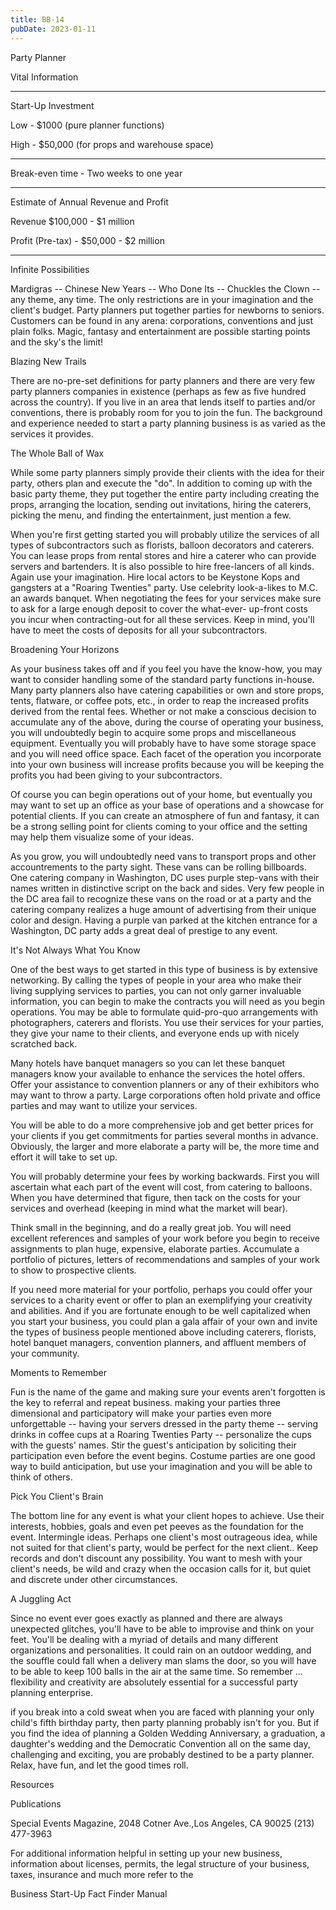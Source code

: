 ```yaml
---
title: BB-14
pubDate: 2023-01-11
---
```


Party Planner

Vital Information
_______________________________________________________________________________

Start-Up Investment

Low - $1000 (pure planner functions)

High - $50,000 (for props and warehouse space)
_______________________________________________________________________________

Break-even time - Two weeks to one year
_______________________________________________________________________________

Estimate of Annual Revenue and Profit

Revenue $100,000 - $1 million

Profit (Pre-tax) - $50,000 - $2 million
_______________________________________________________________________________

Infinite Possibilities

Mardigras -- Chinese New Years -- Who Done Its -- Chuckles the Clown -- any theme, any time. The only restrictions are in your imagination and the client's budget. Party planners put together parties for newborns to seniors. Customers can be found in any arena: corporations, conventions and just plain folks. Magic, fantasy and entertainment are possible starting points and the sky's the limit!

Blazing New Trails

There are no-pre-set definitions for party planners and there are very few party planners companies in existence (perhaps as few as five hundred across the country). If you live in an area that lends itself to parties and/or conventions, there is probably room for you to join the fun. The background and experience needed to start a party planning business is as varied as the services it provides.

The Whole Ball of Wax

While some party planners simply provide their clients with the idea for their party, others plan and execute the "do". In addition to coming up with the basic party theme, they put together the entire party including creating the props, arranging the location, sending out invitations, hiring the caterers, picking the menu, and finding the entertainment, just mention a few.

When you're first getting started you will probably utilize the services of all types of subcontractors such as florists, balloon decorators and caterers. You can lease props from rental stores and hire a caterer who can provide servers and bartenders. It is also possible to hire free-lancers of all kinds. Again use your imagination. Hire local actors to be Keystone Kops and gangsters at a "Roaring Twenties" party. Use celebrity look-a-likes to M.C. an awards banquet. When negotiating the fees for your services make sure to ask for a large enough deposit to cover the what-ever- up-front costs you incur when contracting-out for all these services. Keep in mind, you'll have to meet the costs of deposits for all your subcontractors.

Broadening Your Horizons

As your business takes off and if you feel you have the know-how, you may want to consider handling some of the standard party functions in-house. Many party planners also have catering capabilities or own and store props, tents, flatware, or coffee pots, etc., in order to reap the increased profits derived from the rental fees. Whether or not make a conscious decision to accumulate any of the above, during the course of operating your business, you will undoubtedly begin to acquire some props and miscellaneous equipment. Eventually you will probably have to have some storage space and you will need office space. Each facet of the operation you incorporate into your own business will increase profits because you will be keeping the profits you had been giving to your subcontractors.

Of course you can begin operations out of your home, but eventually you may want to set up an office as your base of operations and a showcase for potential clients. If you can create an atmosphere of fun and fantasy, it can be a strong selling point for clients coming to your office and the setting may help them visualize some of your ideas.

As you grow, you will undoubtedly need vans to transport props and other accountrements to the party sight. These vans can be rolling billboards. One catering company in Washington, DC uses purple step-vans with their names written in distinctive script on the back and sides. Very few people in the DC area fail to recognize these vans on the road or at a party and the catering company realizes a huge amount of advertising from their unique color and design. Having a purple van parked at the kitchen entrance for a Washington, DC party adds a great deal of prestige to any event.

It's Not Always What You Know

One of the best ways to get started in this type of business is by extensive networking. By calling the types of people in your area who make their living supplying services to parties, you can not only garner invaluable information, you can begin to make the contracts you will need as you begin operations. You may be able to formulate quid-pro-quo arrangements with photographers, caterers and florists. You use their services for your parties, they give your name to their clients, and everyone ends up with nicely scratched back.

Many hotels have banquet managers so you can let these banquet managers know your available to enhance the services the hotel offers. Offer your assistance to convention planners or any of their exhibitors who may want to throw a party. Large corporations often hold private and office parties and may want to utilize your services.

You will be able to do a more comprehensive job and get better prices for your clients if you get commitments for parties several months in advance. Obviously, the larger and more elaborate a party will be, the more time and effort it will take to set up.

You will probably determine your fees by working backwards. First you will ascertain what each part of the event will cost, from catering to balloons. When you have determined that figure, then tack on the costs for your services and overhead (keeping in mind what the market will bear).

Think small in the beginning, and do a really great job. You will need excellent references and samples of your work before you begin to receive assignments to plan huge, expensive, elaborate parties. Accumulate a portfolio of pictures, letters of recommendations and samples of your work to show to prospective clients.

If you need more material for your portfolio, perhaps you could offer your services to a charity event or offer to plan an exemplifying your creativity and abilities. And if you are fortunate enough to be well capitalized when you start your business, you could plan a gala affair of your own and invite the types of business people mentioned above including caterers, florists, hotel banquet managers, convention planners, and affluent members of your community.

Moments to Remember

Fun is the name of the game and making sure your events aren't forgotten is the key to referral and repeat business. making your parties three dimensional and participatory will make your parties even more unforgettable -- having your servers dressed in the party theme -- serving drinks in coffee cups at a Roaring Twenties Party -- personalize the cups with the guests' names. Stir the guest's anticipation by soliciting their participation even before the event begins. Costume parties are one good way to build anticipation, but use your imagination and you will be able to think of others.

Pick You Client's Brain

The bottom line for any event is what your client hopes to achieve. Use their interests, hobbies, goals and even pet peeves as the foundation for the event. Intermingle ideas. Perhaps one client's most outrageous idea, while not suited for that client's party, would be perfect for the next client.. Keep records and don't discount any possibility. You want to mesh with your client's needs, be wild and crazy when the occasion calls for it, but quiet and discrete under other circumstances.

A Juggling Act

Since no event ever goes exactly as planned and there are always unexpected glitches, you'll have to be able to improvise and think on your feet. You'll be dealing with a myriad of details and many different organizations and personalities. It could rain on an outdoor wedding, and the souffle could fall when a delivery man slams the door, so you will have to be able to keep 100 balls in the air at the same time. So remember ... flexibility and creativity are absolutely essential for a successful party planning enterprise.

if you break into a cold sweat when you are faced with planning your only child's fifth birthday party, then party planning probably isn't for you. But if you find the idea of planning a Golden Wedding Anniversary, a graduation, a daughter's wedding and the Democratic Convention all on the same day, challenging and exciting, you are probably destined to be a party planner. Relax, have fun, and let the good times roll.

Resources

Publications

Special Events Magazine, 2048 Cotner Ave.,Los Angeles, CA 90025 (213) 477-3963

For additional information helpful in setting up your new business, information about licenses, permits, the legal structure of your business, taxes, insurance and much more refer to the

Business Start-Up Fact Finder Manual